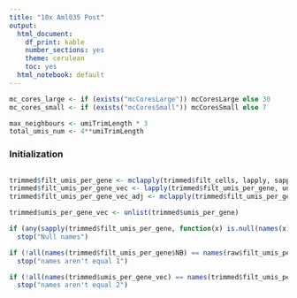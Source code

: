 ```yaml
---
title: "10x Aml035 Post"
output:
  html_document:
    df_print: kable
    number_sections: yes
    theme: cerulean
    toc: yes
  html_notebook: default
---
```

<!-- 
Input:
* raw: list of information about raw data
* umiTrimLength: trimming length
* underestStep: discretization level for collision adjustment
* mcCoresLarge: optional, default 30
* mcCoresSmall: optional, default 7
-->

```r
mc_cores_large <- if (exists("mcCoresLarge")) mcCoresLarge else 30
mc_cores_small <- if (exists("mcCoresSmall")) mcCoresSmall else 7

max_neighbours <- umiTrimLength * 3
total_umis_num <- 4**umiTrimLength
```

### Initialization

```r

```

```r
trimmed$filt_umis_per_gene <- mclapply(trimmed$filt_cells, lapply, sapply, length, mc.cores=mc_cores_small)
trimmed$filt_umis_per_gene_vec <- lapply(trimmed$filt_umis_per_gene, unlist)
trimmed$filt_umis_per_gene_vec_adj <- mclapply(trimmed$filt_umis_per_gene_vec, sapply, GetGeneEstimatedValue, trimmed$underest_sizes$real, trimmed$underest_sizes$estimated, mc.cores=mc_cores_small)

trimmed$umis_per_gene_vec <- unlist(trimmed$umis_per_gene)
```

```r
if (any(sapply(trimmed$filt_umis_per_gene, function(x) is.null(names(x)))) | is.null(names(raw$filt_umis_per_gene_simple)))
  stop("Null names")

if (!all(names(trimmed$filt_umis_per_gene$NB) == names(raw$filt_umis_per_gene_simple)))
  stop("names aren't equal 1")

if (!all(names(trimmed$umis_per_gene_vec) == names(trimmed$filt_umis_per_gene_vec$NB)))
  stop("names aren't equal 2")
```
